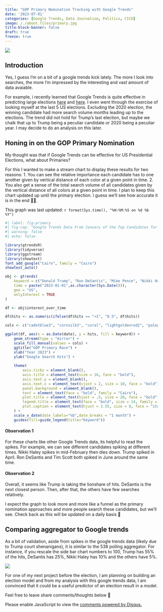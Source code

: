 ```yaml
---
title: "GOP Primary Nomination Tracking with Google Trends"
date: '2023-07-01'
categories: [Google Trends, Data Journalism, Politics, CICD]
image: /./about_files/primary.jpg
title-block-banner: false
draft: true
freeze: true
---
```


![](/./about_files/primary.jpg){fig-align="center"}

## Introduction

Yes, I guess I'm on a bit of a google trends kick lately. The more I look into searches, the more I'm impressed by the interesting and vast amount of data avaiable.

For example, i recently learned that Google Trends is quite effective in predicting large elections [here](https://journals.sagepub.com/doi/10.1177/0002764220975067) and [here](https://www.mdpi.com/2306-5729/7/11/143). I even went through the exercise of looking myself at the last 5 US elections. Excluding the 2020 election, the winning candidate had more search volume months leading up to the elections. The trend did not hold for Trump's last election, but maybe we chalk that up to Trump being a peculiar candidate or 2020 being a peculiar year. I may decide to do an analysis on this later.

## Honing in on the GOP Primary Nomination

My thought was that if Google Trends can be effective for US Presidential Elections, what about Primaries?

For this I wanted to make a stream chart to display these results for two reasons:
1. You can see the relative importance each candidate has to one another given by vertical distance of each color at a given point in time.
2. You also get a sense of the total search volume of all candidates given by the vertical distance of all colors at a given point in time.
I plan to keep this chart updated up until the primary election. I guess we'll see how accurate it is in the end 🤷‍♂️.

:::{.callout-note}
This graph was last updated: `r format(Sys.time(), "%H:%M:%S on %d %b %Y")`
:::

```r
#| label: fig-primary
#| fig-cap: "Google Trends Data From January of the Top Candidates for the Republican Party. "
#| warning: false
#| echo: false

library(gtrendsR)
library(tidyverse)
library(ggstream)
library(showtext)
font_add_google("Cairo", family = "Cairo")
showtext_auto()

obj <- gtrends(
    keyword = c("Donald Trump", "Ron DeSantis", "Mike Pence", "Nikki Haley", "Tim Scott"),
    time = paste("2023-01-01",as.character(Sys.Date())),
    geo = "US",
    onlyInterest = TRUE
)

df <- obj$interest_over_time

df$hits <- as.numeric(ifelse(df$hits == "<1", "0.5", df$hits))

cols <- c("cadetblue3", "cornsilk3", "coral", "lightgoldenrod2", "palegreen3")

ggplot(df, aes(x = as.Date(date), y = hits, fill = keyword)) +
    geom_stream(type = "mirror") + 
    scale_fill_manual(values = cols) + 
    ggtitle("GOP Primary Race") +
    xlab("Year 2023") +
    ylab("Google Search Hits") +
    
    theme(
        axis.ticks = element_blank(),
        axis.title = element_text(size = 16, face = "bold"),
        axis.text.y = element_blank(),
        axis.text.x = element_text(vjust = 2, size = 10, face = "bold"),
        panel.background = element_blank(),
        text = element_text(face = "bold", family = "Cairo"),
        plot.title = element_text(hjust = .5, size = 20, face = "bold"),
        legend.title = element_text(face = "bold", size = 14, family = "Cairo"),
        plot.caption = element_text(hjust = 2.55, size = 8, face = "italic")
    ) + 
    scale_x_date(date_labels="%b",date_breaks = "1 month") + 
    guides(fill=guide_legend(title="Keyword"))
```

#### Observation 1

For these charts like other Google Trends data, its helpful to read the spikes. For example, we can see different candidates spiking at different times. Nikki Haley spikes in mid-February then dies down. Trump spiked in April. Ron DeSantis and Tim Scott both spiked in June around the same time.

#### Observation 2

Overall, it seems like Trump is taking the lionshare of hits. DeSantis is the next closest person. Then, after that, the others have few searches relatively.

:::{.callout-tip}
I expect the graph to look more and more like a funnel as the primary nomination approaches and more people search these candidates, but we'll see. Check back as this will be updated on a daily basis 👀
:::

## Comparing aggregator to Google trends

As a bit of validation, aside from spikes in the google trends data (likely due to Trump court shenanigans), it is similar to the 538 polling aggregator. For instance, if you rescale the side bar chart numbers to 100, Trump has 55% of the hits, DeSantis has 25%, Nikki Haley has 10% and the others have 5%.

<script type="text/javascript" src="https://ssl.gstatic.com/trends_nrtr/3349_RC01/embed_loader.js"></script>
<script type="text/javascript">
trends.embed.renderExploreWidget("TIMESERIES", {"comparisonItem":[{"keyword":"Donald Trump","geo":"US","time":"2023-02-01 2023-07-01"},{"keyword":"Ron DeSantis","geo":"US","time":"2023-02-01 2023-07-01"},{"keyword":"Mike Pence","geo":"US","time":"2023-02-01 2023-07-01"},{"keyword":"Nikki Haley","geo":"US","time":"2023-02-01 2023-07-01"},{"keyword":"Tim Scott","geo":"US","time":"2023-02-01 2023-07-01"}],"category":0,"property":""}, {"exploreQuery":"date=2023-02-01%202023-07-01&geo=US&q=Donald%20Trump,Ron%20DeSantis,Mike%20Pence,Nikki%20Haley,Tim%20Scott&hl=en","guestPath":"https://trends.google.com:443/trends/embed/"});
</script>


![](/./about_files/primary2.png)

For one of my next project before the election, I am planning on building an election model and from my analysis with this google trends data, I am convinced that it could be a useful predictor of an election result in a model.

Feel free to leave share comments/thoughts below 🙂

<div id="disqus_thread"></div>
<script>
    /**
    *  RECOMMENDED CONFIGURATION VARIABLES: EDIT AND UNCOMMENT THE SECTION BELOW TO INSERT DYNAMIC VALUES FROM YOUR PLATFORM OR CMS.
    *  LEARN WHY DEFINING THESE VARIABLES IS IMPORTANT: https://disqus.com/admin/universalcode/#configuration-variables    */
    var disqus_config = function () {
    this.page.url = 'https://alexbass.me/posts/primary_stream/';  // Replace PAGE_URL with your page's canonical URL variable
    this.page.identifier = 'primary_stream'; // Replace PAGE_IDENTIFIER with your page's unique identifier variable
    };
    (function() { // DON'T EDIT BELOW THIS LINE
    var d = document, s = d.createElement('script');
    s.src = 'https://alexbassc.disqus.com/embed.js';
    s.setAttribute('data-timestamp', +new Date());
    (d.head || d.body).appendChild(s);
    })();
</script>
<noscript>Please enable JavaScript to view the <a href="https://disqus.com/?ref_noscript">comments powered by Disqus.</a></noscript>

<script id="dsq-count-scr" src="//alexbassc.disqus.com/count.js" async></script>
